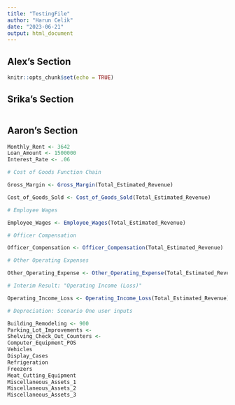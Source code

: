 ```yaml
---
title: "TestingFile"
author: "Harun Celik"
date: "2023-06-21"
output: html_document
---
```



## Alex's Section

```r
knitr::opts_chunk$set(echo = TRUE)
```


## Srika's Section

```r

```


## Aaron's Section

```r
Monthly_Rent <- 3642
Loan_Amount <- 1500000
Interest_Rate <- .06

# Cost of Goods Function Chain

Gross_Margin <- Gross_Margin(Total_Estimated_Revenue)

Cost_of_Goods_Sold <- Cost_of_Goods_Sold(Total_Estimated_Revenue)

# Employee Wages

Employee_Wages <- Employee_Wages(Total_Estimated_Revenue)

# Officer Compensation

Officer_Compensation <- Officer_Compensation(Total_Estimated_Revenue)

# Other Operating Expenses

Other_Operating_Expense <- Other_Operating_Expense(Total_Estimated_Revenue)

# Interim Result: "Operating Income (Loss)"

Operating_Income_Loss <- Operating_Income_Loss(Total_Estimated_Revenue)

# Depreciation: Scenario One user inputs

Building_Remodeling <- 900
Parking_Lot_Improvements <- 
Shelving_Check_Out_Counters <- 
Computer_Equipment_POS
Vehicles
Display_Cases
Refrigeration
Freezers
Meat_Cutting_Equipment
Miscellaneous_Assets_1
Miscellaneous_Assets_2
Miscellaneous_Assets_3

```

